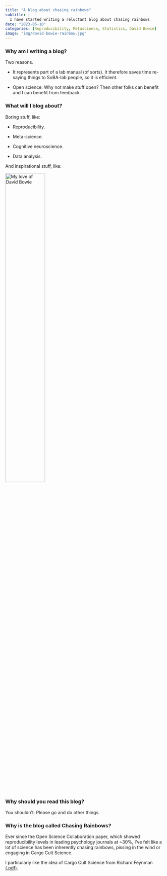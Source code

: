 ```yaml
---
title: "A blog about chasing rainbows"
subtitle: | 
  I have started writing a reluctant blog about chasing rainbows
date: "2023-05-10"
categories: [Reproducibility, Metascience, Statistics, David Bowie]
image: "img/david-bowie-rainbow.jpg"
---
```


### Why am I writing a blog?

Two reasons.

-   It represents part of a lab manual (of sorts). It therefore saves time re-saying things to SoBA-lab people, so it is efficient.

-   Open science. Why not make stuff open? Then other folks can benefit and I can benefit from feedback.

### What will I blog about?

Boring stuff, like:

-   Reproducibility.

-   Meta-science.

-   Cognitive neuroscience.

-   Data analysis.

And inspirational stuff, like:

<img align="left"/> ![My love of David Bowie](img/david-bowie-labyrinth.webp){height="50%," width="50%"}

### Why should you read this blog?

You shouldn't. Please go and do other things.

### Why is the blog called Chasing Rainbows?

Ever since the Open Science Collaboration paper, which showed reproducibility levels in leading psychology journals at \~30%, I've felt like a lot of science has been inherently chasing rainbows, pissing in the wind or engaging in Cargo Cult Science.

I particularly like the idea of Cargo Cult Science from Richard Feynman [(.pdf)](./img/Feynman_74_CargoCult.pdf){target="_blank"}.
